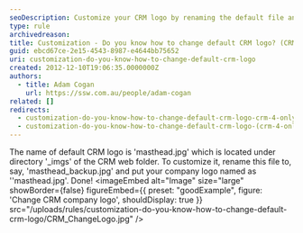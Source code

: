 ```yaml
---
seoDescription: Customize your CRM logo by renaming the default file and replacing it with your company's brand image.
type: rule
archivedreason:
title: Customization - Do you know how to change default CRM logo? (CRM 4 only)
guid: ebcd67ce-2e15-4543-8987-e4644bb75652
uri: customization-do-you-know-how-to-change-default-crm-logo
created: 2012-12-10T19:06:35.0000000Z
authors:
  - title: Adam Cogan
    url: https://ssw.com.au/people/adam-cogan
related: []
redirects:
  - customization-do-you-know-how-to-change-default-crm-logo-crm-4-only
  - customization-do-you-know-how-to-change-default-crm-logo-(crm-4-only)
---
```


The name of default CRM logo is 'masthead.jpg' which is located under directory '\_imgs' of the CRM web folder. To customize it, rename this file to, say, 'masthead_backup.jpg' and put your company logo named as ''masthead.jpg'. Done!
<imageEmbed
  alt="Image"
  size="large"
  showBorder={false}
  figureEmbed={{
    preset: "goodExample",
    figure: 'Change CRM company logo',
    shouldDisplay: true
  }}
  src="/uploads/rules/customization-do-you-know-how-to-change-default-crm-logo/CRM_ChangeLogo.jpg"
/>